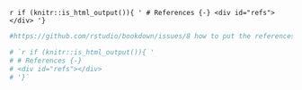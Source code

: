 `r if (knitr::is_html_output()){ '
# References {-}
<div id="refs"></div>
'}`

```{r}
#https://github.com/rstudio/bookdown/issues/8 how to put the references wherever we want.

# `r if (knitr::is_html_output()){ '
# # References {-}
# <div id="refs"></div>
# '}`
```

